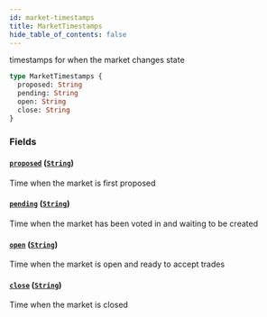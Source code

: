 ```yaml
---
id: market-timestamps
title: MarketTimestamps
hide_table_of_contents: false
---
```



timestamps for when the market changes state

```graphql
type MarketTimestamps {
  proposed: String
  pending: String
  open: String
  close: String
}
```


### Fields

#### [`proposed`](#) ([`String`](/docs/mainnet/graphql/scalars/string))

Time when the market is first proposed


#### [`pending`](#) ([`String`](/docs/mainnet/graphql/scalars/string))

Time when the market has been voted in and waiting to be created


#### [`open`](#) ([`String`](/docs/mainnet/graphql/scalars/string))

Time when the market is open and ready to accept trades


#### [`close`](#) ([`String`](/docs/mainnet/graphql/scalars/string))

Time when the market is closed




